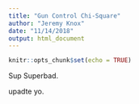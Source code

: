 ```yaml
---
title: "Gun Control Chi-Square"
author: "Jeremy Knox"
date: "11/14/2018"
output: html_document
---
```


```r
knitr::opts_chunk$set(echo = TRUE)
```



Sup Superbad. 

upadte yo.